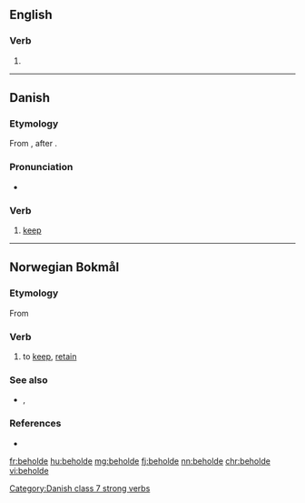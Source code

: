 ==English==

===Verb===
{{head|en|verb}}

# {{obsolete spelling of|behold|lang=en}}

----

==Danish==

===Etymology===
From {{prefix|be|holde|gloss2=to hold|lang=da}}, after {{etyl|gml|da}} {{term|beholden|lang=gml}}.

===Pronunciation===
* {{IPA|[b̥eˈhʌlˀə]|lang=da}}

===Verb===
{{da-verb|behold|beholde|beholder|beholdt|har|beholdt}}

# [[keep]]

[[Category:Danish class 7 strong verbs]]

----

==Norwegian Bokmål==

===Etymology===
From {{etyl|gml|nb}} {{term|beholden|lang=gml}}

===Verb===
{{head|nb|verb|imperative|behold|present tense|beholder|simple past and past participle|beholdt|present participle|beholdende}}

# to [[keep]], [[retain]]

===See also===
* {{l|nn|behalda}}, {{l-nn|behalde}}

===References===
* {{R:The Bokmål Dictionary}}

[[fr:beholde]]
[[hu:beholde]]
[[mg:beholde]]
[[fj:beholde]]
[[nn:beholde]]
[[chr:beholde]]
[[vi:beholde]]